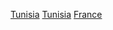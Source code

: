 {{Commonscat|People of France}}

[[Category:各族群法國人|Tunisia]]
[[Category:非洲裔法國人|Tunisia]]
[[Category:突尼西亞裔|France]]